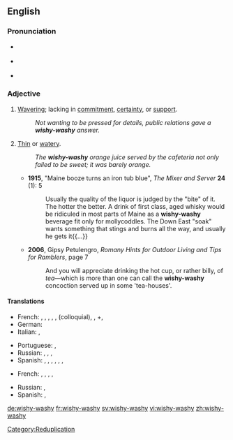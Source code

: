 {{was wotd|2010|July|3}}
==English==

===Pronunciation===
* {{a|UK}} {{IPA|/ˈwɪʃ.iˌwɒʃ.i/}}
* {{a|US}} {{IPA|/ˈwɪʃ.iˌwɑ.ʃi/|/ˈwɪʃ.iˌwɔ.ʃi/}}
* {{audio|en-us-wishy-washy.ogg|Audio (US)}}

===Adjective===
{{en-adj|wishy-washi|er|more}}

# [[waver|Waver]]ing; lacking in [[commitment]], [[certainty]], or [[support]].
#: ''Not wanting to be pressed for details, public relations gave a '''wishy-washy''' answer.''
# [[thin|Thin]] or [[watery]].
#: ''The '''wishy-washy''' orange juice served by the cafeteria not only failed to be sweet; it was barely orange.''
#* '''1915''', "Maine booze turns an iron tub blue", ''The Mixer and Server'' '''24''' (1): 5
#*: Usually the quality of the liquor is judged by the "bite" of it.  The hotter the better.  A drink of first class, aged whisky would be ridiculed in most parts of Maine as a '''wishy-washy''' beverage fit only for mollycoddles. The Down East "soak" wants something that stings and burns all the way, and usually he gets it{{...}}
#* '''2006''', Gipsy Petulengro, ''Romany Hints for Outdoor Living and Tips for Ramblers'', page 7
#*: And you will appreciate drinking the hot cup, or rather billy, of ''tea''—which is more than one can call the '''wishy-washy''' concoction served up in some 'tea-houses'.

====Translations====
{{trans-top|wavering or lacking in commitment, certainty, or support}}
* French: {{t-|fr|molasse}}, {{t|fr|mollasson}}, {{t|fr|béni-oui-oui}}, {{t|fr|chiffe molle}}, {{t|fr|femmelette}}, {{t+|fr|couille molle}} (colloquial), {{t+|fr|girouette}}, +{{t+|fr|fadasse}}, {{t|fr|aseptisé}}
* German: {{t+|de|Wischiwaschi|alt=Wischiwaschi-}}
* Italian: {{t+|it|incerto}}, {{t-|it|smidollato}}
{{trans-mid}}
* Portuguese: {{t+|pt|indeciso|m}}, {{t-|pt|enrolado|m}}
* Russian: {{t|ru|невыразительный}}, {{t|ru|безликий}}, {{t+|ru|бледный}}, {{qualifier|somewhat|informal}} {{t|ru|хилый}}
* Spanish: {{t+|es|indeciso|m}},  {{t|es|lábil}}, {{t+|es|débil}}, {{t|es|calzonazos (colloquial)}}, {{t|es|vacilante}}, {{t+|es|veleta}}, {{t|es|tornadizo}}
{{trans-bottom}}
{{trans-top|thin or watery}}
* French: {{t+|fr|lavasse}}, {{t|fr|jus de chaussette}}, {{t|fr|pisse d'âne}}, {{t|fr|bibine}}, {{t|fr|eau de vaisselle}}
{{trans-mid}}
* Russian: {{t|ru|водянистый, слабый}}, {{t+|ru|жидкий}}
* Spanish: {{t|es|bebistrajo}}, {{t-|es|aguado}}
{{trans-bottom}}

[[Category:Reduplication]]

[[de:wishy-washy]]
[[fr:wishy-washy]]
[[sv:wishy-washy]]
[[vi:wishy-washy]]
[[zh:wishy-washy]]